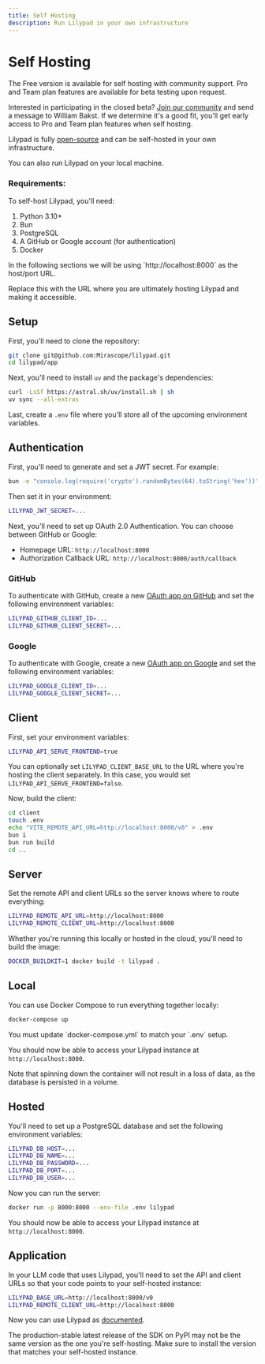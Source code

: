 ```yaml
---
title: Self Hosting
description: Run Lilypad in your own infrastructure
---
```


# Self Hosting

<Warning title="Lilypad self hosting is currently in a closed beta.">
  The Free version is available for self hosting with community support. Pro and Team plan features are available for beta testing upon request.

  Interested in participating in the closed beta? [Join our community](/discord-invite) and send a message to William Bakst. If we determine it's a good fit, you'll get early access to Pro and Team plan features when self hosting.
</Warning>

Lilypad is fully [open-source](/docs/lilypad/open-source) and can be self-hosted in your own infrastructure.

You can also run Lilypad on your local machine.

### Requirements:

To self-host Lilypad, you'll need:

1. Python 3.10+
2. Bun
3. PostgreSQL
4. A GitHub or Google account (for authentication)
5. Docker

<Info>
  In the following sections we will be using `http://localhost:8000` as the host/port URL.
  
  Replace this with the URL where you are ultimately hosting Lilypad and making it accessible.
</Info>

## Setup

First, you'll need to clone the repository:

```bash
git clone git@github.com:Mirascope/lilypad.git
cd lilypad/app
```

Next, you'll need to install `uv` and the package's dependencies:

```bash
curl -LsSf https://astral.sh/uv/install.sh | sh
uv sync --all-extras
```

Last, create a `.env` file where you'll store all of the upcoming environment variables.

## Authentication

First, you'll need to generate and set a JWT secret. For example:

```bash
bun -e "console.log(require('crypto').randomBytes(64).toString('hex'))"
```

Then set it in your environment:

```bash
LILYPAD_JWT_SECRET=...
```

Next, you'll need to set up OAuth 2.0 Authentication. You can choose between GitHub or Google:

- Homepage URL: `http://localhost:8000`
- Authorization Callback URL: `http://localhost:8000/auth/callback`

### GitHub

To authenticate with GitHub, create a new [OAuth app on GitHub](https://docs.github.com/en/apps/oauth-apps/building-oauth-apps/creating-an-oauth-app) and set the following environment variables:

```bash
LILYPAD_GITHUB_CLIENT_ID=...
LILYPAD_GITHUB_CLIENT_SECRET=...
```

### Google

To authenticate with Google, create a new [OAuth app on Google](https://developers.google.com/identity/protocols/oauth2) and set the following environment variables:

```bash
LILYPAD_GOOGLE_CLIENT_ID=...
LILYPAD_GOOGLE_CLIENT_SECRET=...
```

## Client

First, set your environment variables:

```bash
LILYPAD_API_SERVE_FRONTEND=true
```

You can optionally set `LILYPAD_CLIENT_BASE_URL` to the URL where you're hosting the client separately. In this case, you would set `LILYPAD_API_SERVE_FRONTEND=false`.

Now, build the client:

```bash
cd client
touch .env
echo "VITE_REMOTE_API_URL=http://localhost:8000/v0" > .env
bun i
bun run build
cd ..
```

## Server

Set the remote API and client URLs so the server knows where to route everything:

```bash
LILYPAD_REMOTE_API_URL=http://localhost:8000
LILYPAD_REMOTE_CLIENT_URL=http://localhost:8000
```

Whether you're running this locally or hosted in the cloud, you'll need to build the image:

```bash
DOCKER_BUILDKIT=1 docker build -t lilypad .
```

## Local

You can use Docker Compose to run everything together locally:

```bash
docker-compose up
```

<Warning>
  You must update `docker-compose.yml` to match your `.env` setup.
</Warning>

You should now be able to access your Lilypad instance at `http://localhost:8000`.

Note that spinning down the container will not result in a loss of data, as the database is persisted in a volume.

## Hosted

You'll need to set up a PostgreSQL database and set the following environment variables:

```bash
LILYPAD_DB_HOST=...
LILYPAD_DB_NAME=...
LILYPAD_DB_PASSWORD=...
LILYPAD_DB_PORT=...
LILYPAD_DB_USER=...
```

Now you can run the server:

```bash
docker run -p 8000:8000 --env-file .env lilypad
```

You should now be able to access your Lilypad instance at `http://localhost:8000`.

## Application

In your LLM code that uses Lilypad, you'll need to set the API and client URLs so that your code points to your self-hosted instance:

```bash
LILYPAD_BASE_URL=http://localhost:8000/v0
LILYPAD_REMOTE_CLIENT_URL=http://localhost:8000
```

Now you can use Lilypad as [documented](/docs/lilypad/getting-started/quickstart).

<Warning title="Make sure to install the correct package version.">
  The production-stable latest release of the SDK on PyPI may not be the same version as the one you're self-hosting. Make sure to install the version that matches your self-hosted instance.
</Warning>